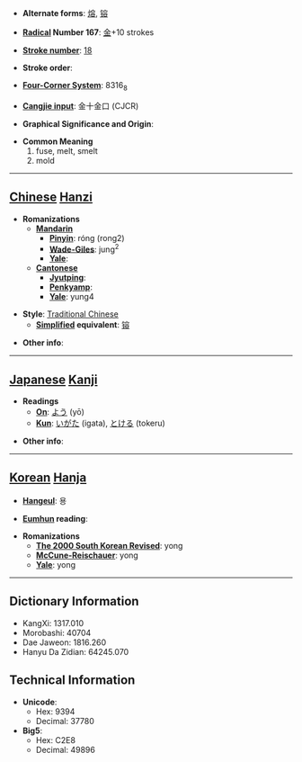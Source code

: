 * '''Alternate forms''': [[熔]], [[镕]]

* '''[[Wiktionary:Chinese radical index| Radical]] Number 167''': [[Wiktionary:Chinese radical index 金|金]]+10 strokes

* '''[[Wiktionary:Chinese total strokes index|Stroke number]]''': [[Wiktionary:Chinese total strokes index 18|18]]

* '''Stroke order''': 

* '''[[Wiktionary:Chinese four corner index|Four-Corner System]]''': 8316<sub>8</sub>

* '''[[Wiktionary:Chinese Cangjie index|Cangjie input]]''': 金十金口 (CJCR)

* '''Graphical Significance and Origin''': 

* '''Common Meaning'''
*#fuse, melt, smelt
*# mold


----

== [[Chinese]] [[Hanzi]] ==

* '''Romanizations'''
** '''[[Mandarin]]'''
*** '''[[Pinyin]]''': róng (rong2)
*** '''[[Wade-Giles]]''': jung<sup>2</sup>
*** '''[[Yale]]''': 
** '''[[Cantonese]]'''
*** '''[[Jyutping]]''':
*** '''[[Penkyamp]]''': 
*** '''[[Yale]]''': yung4

* '''Style''': [[Traditional Chinese]] 
** '''[[Simplified Chinese|Simplified]] equivalent''': [[镕]]

* '''Other info''': 

----

== [[Japanese]] [[Kanji]] ==

* '''Readings'''
** '''[[On]]''': [[よう]] (yō)
** '''[[Kun]]''': [[いがた]] (igata), [[とける]] (tokeru)

* '''Other info''':  

----

== [[Korean]] [[Hanja]] ==

* '''[[Hangeul]]''': 용

* '''[[Eumhun]] reading''': 

* '''Romanizations'''
** '''[[The 2000 South Korean Revised Romanization|The 2000 South Korean Revised]]''': yong
** '''[[McCune-Reischauer]]''': yong
** '''[[Yale]]''': yong

----

== Dictionary Information ==

* KangXi: 1317.010
* Morobashi: 40704
* Dae Jaweon: 1816.260
* Hanyu Da Zidian: 64245.070

== Technical Information ==

* '''Unicode''':
** Hex: 9394
** Decimal: 37780
* '''Big5''':
** Hex: C2E8
** Decimal: 49896